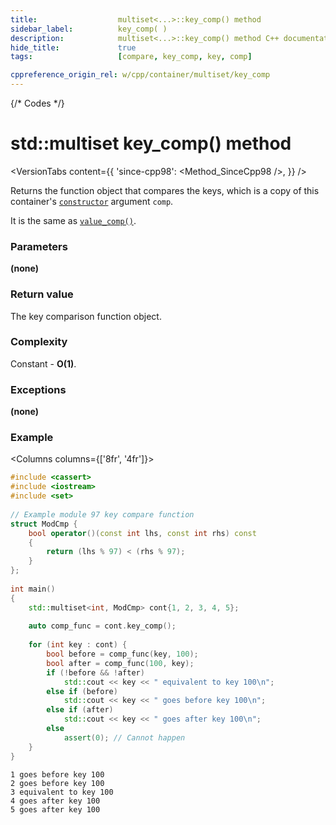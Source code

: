 ```yaml
---
title:					multiset<...>::key_comp() method
sidebar_label:			key_comp( )
description:			multiset<...>::key_comp() method C++ documentation
hide_title:				true
tags:					[compare, key_comp, key, comp]

cppreference_origin_rel: w/cpp/container/multiset/key_comp
---
```



{/* Codes */}


# std::multiset key_comp() method

<VersionTabs content={{
		'since-cpp98': <Method_SinceCpp98 />,
	}} />

Returns the function object that compares the keys, which is a copy of this container's [`constructor`](/docs/std/containers/sets/multiset/constructors) argument `comp`. 

It is the same as [`value_comp()`](/docs/std/containers/sets/multiset/value_comp).

### Parameters

**(none)**

### Return value

The key comparison function object.

### Complexity

Constant - **O(1)**.

### Exceptions

**(none)**

### Example

<Columns columns={['8fr', '4fr']}>
<div>

```cpp title='Main.cpp' showLineNumbers
#include <cassert>
#include <iostream>
#include <set>
 
// Example module 97 key compare function
struct ModCmp {
    bool operator()(const int lhs, const int rhs) const
    {
        return (lhs % 97) < (rhs % 97);
    }
};
 
int main()
{
    std::multiset<int, ModCmp> cont{1, 2, 3, 4, 5};
 
    auto comp_func = cont.key_comp();
 
    for (int key : cont) {
        bool before = comp_func(key, 100);
        bool after = comp_func(100, key);
        if (!before && !after)
            std::cout << key << " equivalent to key 100\n";
        else if (before)
            std::cout << key << " goes before key 100\n";
        else if (after)
            std::cout << key << " goes after key 100\n";
        else
            assert(0); // Cannot happen
    }
}
```

</div>
<div>

```plaintext title="Output"
1 goes before key 100
2 goes before key 100
3 equivalent to key 100
4 goes after key 100
5 goes after key 100
```

</div>
</Columns>
